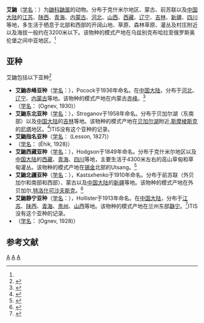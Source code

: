 {{Speciesbox 
| taxon = Mustela eversmanii
| status = LC | status_system = IUCN3.1
| status_ref = <ref name=iucn> </ref>
| binomial_authority = (Lesson, 1827)<ref name='id462'>{{cite web| url =http://www.bioinfo.cn/db05/BjdwSpecies.php?action=view&id=462| title =艾鼬| work =《中国动物物种编目数据库》| publisher =中国科学院微生物研究所| author =中国科学院动物研究所| accessdate =2009-03-27| deadurl =yes| archiveurl =https://web.archive.org/web/20160305050908/http://www.bioinfo.cn/db05/BjdwSpecies.php?action=view&id=462| archivedate =2016-03-05}}</ref>
| synonyms = Mustela eversmanni（拼写错误）<ref name=iucn/>
}}

'''艾鼬'''（[[学名|学名]]：{{lang|la|''Mustela eversmanii''}}）为[[鼬科|鼬科]][[鼬属|鼬属]]的动物。分布于克什米尔地区、蒙古、前苏联以及[[中国大陆|中国大陆]]的[[江苏|江苏]]、[[陕西|陕西]]、[[青海|青海]]、[[内蒙古|内蒙古]]、[[河北|河北]]、[[山西|山西]]、[[西藏|西藏]]、[[辽宁|辽宁]]、[[吉林|吉林]]、[[新疆|新疆]]、[[四川|四川]]等地，多生活于栖息于北部和西部的开阔山地、草原、森林草原、灌丛及村庄附近以及海拔一般约在3200米以下。该物种的模式产地在乌兹别克布哈拉至俄罗斯奥伦堡之间中亚地区。<ref name='id462'/>

== 亚种 ==
艾鼬包括以下亚种<ref  name=ITIS>{{ITIS|id=726280|taxon=Mustela  eversmanii|accessdate=2010-11-28}}</ref>
* '''艾鼬赤峰亚种'''（[[学名|学名]]：{{lang|la|''Mustela eversmanii admirata''}}），Pocock于1936年命名。在[[中国大陆|中国大陆]]，分布于[[河北|河北]]、[[辽宁|辽宁]]、[[内蒙古|内蒙古]]等地。该物种的模式产地在内蒙古[[赤峰|赤峰]]。<ref name='id463'>{{cite web| url =http://www.bioinfo.cn/db05/BjdwSpecies.php?action=view&id=463| title =艾鼬赤峰亚种| work =《中国动物物种编目数据库》| publisher =中国科学院微生物研究所| author =中国科学院动物研究所| accessdate =2009-03-27| deadurl =yes| archiveurl =https://web.archive.org/web/20160305041018/http://www.bioinfo.cn/db05/BjdwSpecies.php?action=view&id=463| archivedate =2016-03-05}}</ref>
* （[[学名|学名]]：{{lang|la|''Mustela  eversmanii amurensis''}} (Ognev, 1930)）
* '''艾鼬东北亚种'''（[[学名|学名]]：{{lang|la|''Mustela eversmanii dauricus''}}），Stroganov于1958年命名。分布于贝加尔湖（东南部）以及[[中国大陆|中国大陆]]的[[吉林|吉林]]等地。该物种的模式产地在[[贝加尔湖|贝加尔湖]]附近,[[斯摩棱斯克|斯摩棱斯克]]的[[尼塔|尼塔]]地区。<ref name='id464'>{{cite web| url =http://www.bioinfo.cn/db05/BjdwSpecies.php?action=view&id=464| title =艾鼬东北亚种| work =《中国动物物种编目数据库》| publisher =中国科学院微生物研究所| author =中国科学院动物研究所| accessdate =2009-03-27| deadurl =yes| archiveurl =https://web.archive.org/web/20160305001205/http://www.bioinfo.cn/db05/BjdwSpecies.php?action=view&id=464| archivedate =2016-03-05}}</ref>ITIS没有这个亚种的记录。
* '''艾鼬指名亚种'''（[[学名|学名]]：{{lang|la|''Mustela  eversmanii eversmanii''}} (Lesson, 1827)）
* （[[学名|学名]]：{{lang|la|''Mustela eversmanii  hungarica''}} (Éhik, 1928)）
* '''艾鼬西藏亚种'''（[[学名|学名]]：{{lang|la|''Mustela eversmanii larvatus''}}），Hodgson于1849年命名。分布于克什米尔地区以及[[中国大陆|中国大陆]]的[[西藏|西藏]]、[[青海|青海]]、[[四川|四川]]等地，主要生活于4300米左右的高山草甸和草甸灌丛。该物种的模式产地在[[锡金|锡金]]北部的Utsang。<ref name='id465'>{{cite web| url =http://www.bioinfo.cn/db05/BjdwSpecies.php?action=view&id=465| title =艾鼬西藏亚种| work =《中国动物物种编目数据库》| publisher =中国科学院微生物研究所| author =中国科学院动物研究所| accessdate =2009-03-27| deadurl =yes| archiveurl =https://web.archive.org/web/20160305094644/http://www.bioinfo.cn/db05/BjdwSpecies.php?action=view&id=465| archivedate =2016-03-05}}</ref>
* '''艾鼬北疆亚种'''（[[学名|学名]]：{{lang|la|''Mustela eversmanii michnoi''}}），Kastsxhenko于1910年命名。分布于前苏联（外贝加尔和南部和西部）、蒙古以及[[中国大陆|中国大陆]]的[[新疆|新疆]]等地。该物种的模式产地在外贝加尔,[[特洛什可沙夫斯克|特洛什可沙夫斯克]]。<ref name='id466'>{{cite web| url =http://www.bioinfo.cn/db05/BjdwSpecies.php?action=view&id=466| title =艾鼬北疆亚种| work =《中国动物物种编目数据库》| publisher =中国科学院微生物研究所| author =中国科学院动物研究所| accessdate =2009-03-27| deadurl =yes| archiveurl =https://web.archive.org/web/20160305034839/http://www.bioinfo.cn/db05/BjdwSpecies.php?action=view&id=466| archivedate =2016-03-05}}</ref>
* '''艾鼬静宁亚种'''（[[学名|学名]]：{{lang|la|''Mustela eversmanii tiarata''}}），Hollister于1913年命名。在[[中国大陆|中国大陆]]，分布于[[江苏|江苏]]、[[陕西|陕西]]、[[青海|青海]]、[[贵州|贵州]]、[[山西|山西]]等地。该物种的模式产地在兰州东部[[静宁|静宁]]。<ref name='id467'>{{cite web| url =http://www.bioinfo.cn/db05/BjdwSpecies.php?action=view&id=467| title =艾鼬静宁亚种| work =《中国动物物种编目数据库》| publisher =中国科学院微生物研究所| author =中国科学院动物研究所| accessdate =2009-03-27| deadurl =yes| archiveurl =https://web.archive.org/web/20160305060046/http://www.bioinfo.cn/db05/BjdwSpecies.php?action=view&id=467| archivedate =2016-03-05}}</ref>ITIS没有这个亚种的记录。
* （[[学名|学名]]：{{lang|la|''Mustela  eversmanii talassicus''}} (Ognev, 1928)）

== 参考文献 ==
{{reflist}}
{{commons|Mustela  eversmanii}}
{{taxonbar}}
[[Category:_1827年描述的动物|A]]
[[Category:IUCN红色名录无危物种|A]]
[[Category:鼬属|A]]